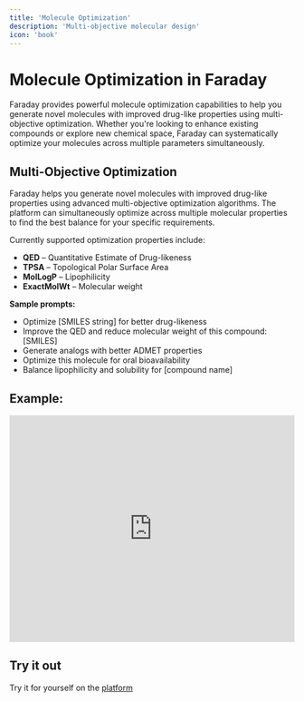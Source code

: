 ```yaml
---
title: 'Molecule Optimization'
description: 'Multi-objective molecular design'
icon: 'book'
---
```


# Molecule Optimization in Faraday

Faraday provides powerful molecule optimization capabilities to help you generate novel molecules with improved drug-like properties using multi-objective optimization. Whether you're looking to enhance existing compounds or explore new chemical space, Faraday can systematically optimize your molecules across multiple parameters simultaneously.

## Multi-Objective Optimization

Faraday helps you generate novel molecules with improved drug-like properties using advanced multi-objective optimization algorithms. The platform can simultaneously optimize across multiple molecular properties to find the best balance for your specific requirements.

Currently supported optimization properties include:

- **QED** – Quantitative Estimate of Drug-likeness
- **TPSA** – Topological Polar Surface Area
- **MolLogP** – Lipophilicity
- **ExactMolWt** – Molecular weight

**Sample prompts:**
- Optimize [SMILES string] for better drug-likeness
- Improve the QED and reduce molecular weight of this compound: [SMILES]
- Generate analogs with better ADMET properties
- Optimize this molecule for oral bioavailability
- Balance lipophilicity and solubility for [compound name]

## Example:
<iframe
  width="100%"
  height="400"
  src="https://www.youtube.com/embed/ouh2szTcu38"
  title="YouTube video player"
  frameborder="0"
  allow="accelerometer; autoplay; clipboard-write; encrypted-media; gyroscope; picture-in-picture"
  allowfullscreen
></iframe>


## Try it out

<Check>Try it for yourself on the [platform](https://platform.ascentbio.xyz/)</Check>
